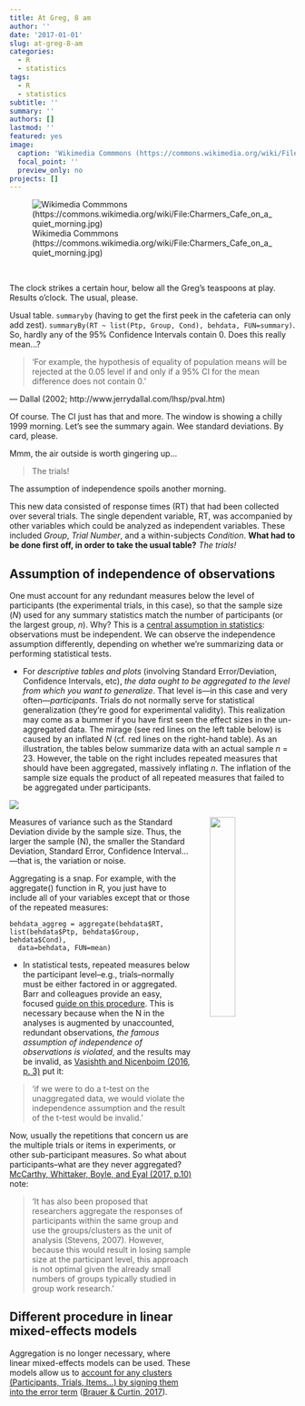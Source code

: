 ```yaml
---
title: At Greg, 8 am
author: ''
date: '2017-01-01'
slug: at-greg-8-am
categories:
  - R
  - statistics
tags:
  - R
  - statistics
subtitle: ''
summary: ''
authors: []
lastmod: ''
featured: yes
image:
  caption: 'Wikimedia Commmons (https://commons.wikimedia.org/wiki/File:Charmers_Cafe_on_a_quiet_morning.jpg)'
  focal_point: ''
  preview_only: no
projects: []
---
```



![Wikimedia Commmons (https://commons.wikimedia.org/wiki/File:Charmers_Cafe_on_a_quiet_morning.jpg)](/post/at-greg-8-am/at-greg-8-am_files/featured.jpg)

<br>

The clock strikes a certain hour, below all the Greg's teaspoons at play. Results o'clock. The usual, please.

Usual table. `summaryby` (having to get the first peek in the cafeteria can only add zest). `summaryBy(RT ~ list(Ptp, Group, Cond), behdata, FUN=summary)`. So, hardly any of the 95% Confidence Intervals contain 0. Does this really mean...?

> 'For example, the hypothesis of equality of population means will be rejected at the 0.05 level if and only if a 95% CI for the mean difference does not contain 0.'

— Dallal (2002; http://www.jerrydallal.com/lhsp/pval.htm)

Of course. The CI just has that and more. The window is showing a chilly 1999 morning. Let's see the summary again. Wee standard deviations. By card, please.

Mmm, the air outside is worth gingering up...

> The trials!

The assumption of independence spoils another morning.

This new data consisted of response times (RT) that had been collected over several trials. The single dependent variable, RT, was accompanied by other variables which could be analyzed as independent variables. These included *Group*, *Trial Number*, and a within-subjects *Condition*. **What had to be done first off, in order to take the usual table?** *The trials!*

## Assumption of independence of observations

One must account for any redundant measures below the level of participants (the experimental trials, in this case), so that the sample size (*N*) used for any summary statistics match the number of participants (or the largest group, *n*). Why? This is a [central assumption in statistics](https://stats.stackexchange.com/questions/130019/standard-error-for-aggregated-proportions): observations must be independent. We can observe the independence assumption differently, depending on whether we're summarizing data or performing statistical tests.

- For *descriptive tables and plots* (involving Standard Error/Deviation, Confidence Intervals, etc), *the data ought to be aggregated to the level from which you want to generalize*. That level is—in this case and very often—*participants*. Trials do not normally serve for statistical generalization (they're good for experimental validity). This realization may come as a bummer if you have first seen the effect sizes in the un-aggregated data. The mirage (see red lines on the left table below) is caused by an inflated *N* (cf. red lines on the right-hand table). As an illustration, the tables below summarize data with an actual sample *n* = 23. However, the table on the right includes repeated measures that should have been aggregated, massively inflating *n*. The inflation of the sample size equals the product of all repeated measures that failed to be aggregated under participants.

![](/post/at-greg-8-am/at-greg-8-am_files/inflated.jpg)

<img style = "float: right; margin-left: 30px;" width = '30%' src='/post/at-greg-8-am/at-greg-8-am_files/SD.jpg' />

Measures of variance such as the Standard Deviation divide by the sample size. Thus, the larger the sample (N), the smaller the Standard Deviation, Standard Error, Confidence Interval...—that is, the variation or noise.

Aggregating is a snap. For example, with the aggregate() function in R, you just have to include all of your variables except that or those of the repeated measures:

```
behdata_aggreg = aggregate(behdata$RT, list(behdata$Ptp, behdata$Group, behdata$Cond), 
  data=behdata, FUN=mean)
```

- In statistical tests, repeated measures below the participant level--e.g., trials--normally must be either factored in or aggregated. Barr and colleagues provide an easy, focused [guide on this procedure](http://talklab.psy.gla.ac.uk/simgen/faq.html#sec-3). This is necessary because when the N in the analyses is augmented by unaccounted, redundant observations, *the famous assumption of independence of observations is violated*, and the results may be invalid, as [Vasishth and Nicenboim (2016, p. 3)](https://arxiv.org/pdf/1601.01126.pdf) put it:

> 'if we were to do a t-test on the unaggregated data, we would violate the independence assumption and the result of the t-test would be invalid.'

Now, usually the repetitions that concern us are the multiple trials or items in experiments, or other sub-participant measures. So what about participants--what are they never aggregated? [McCarthy, Whittaker, Boyle, and Eyal (2017, p.10)](http://tandfonline.com.sci-hub.cc/doi/abs/10.1080/01933922.2016.1264520?journalCode=usgw20) note:

> 'It has also been proposed that researchers aggregate the responses of participants within the same group and use the groups/clusters as the unit of analysis (Stevens, 2007). However, because this would result in losing sample size at the participant level, this approach is not optimal given the already small numbers of groups typically studied in group work research.'

## Different procedure in linear mixed-effects models

Aggregation is no longer necessary, where linear mixed-effects models can be used. These models allow us to [account for any clusters (Participants, Trials, Items...) by signing them into the error term](http://talklab.psy.gla.ac.uk/simgen/faq.html#sec-3) ([Brauer & Curtin, 2017](https://psych.wisc.edu/Brauer/BrauerLab/wp-content/uploads/2014/04/Brauer_and_Curtin_LMEMs-2017-Psych_Methods.pdf)).




